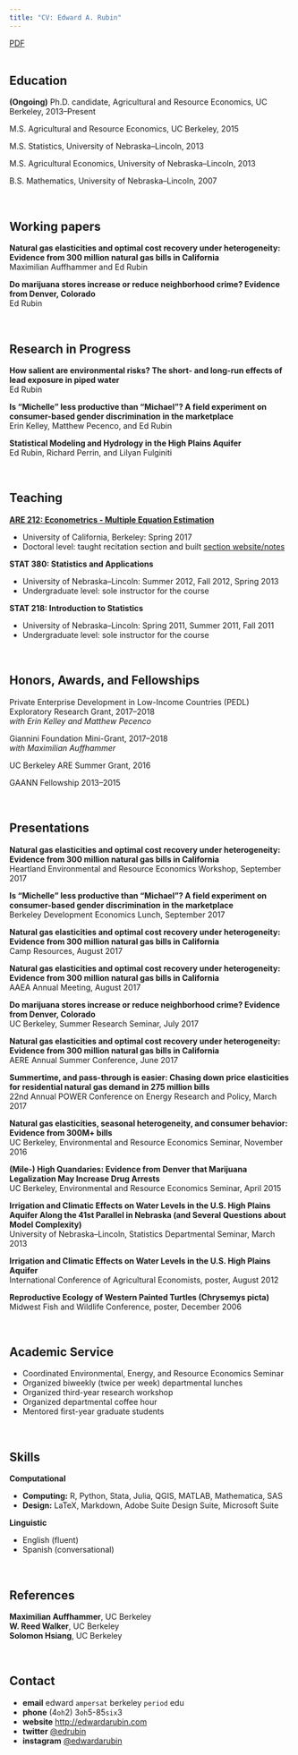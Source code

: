 ```yaml
---
title: "CV: Edward A. Rubin"
---
```


[PDF](cv.pdf)
<br><br>

## Education

__(Ongoing)__ Ph.D. candidate, Agricultural and Resource Economics, UC Berkeley, 2013–Present

M.S. Agricultural and Resource Economics, UC Berkeley, 2015

M.S. Statistics, University of Nebraska–Lincoln, 2013

M.S. Agricultural Economics, University of Nebraska–Lincoln, 2013

B.S. Mathematics, University of Nebraska–Lincoln, 2007

<br>

## Working papers

__Natural gas elasticities and optimal cost recovery under heterogeneity: Evidence from 300 million natural gas bills in California__
<br> Maximilian Auffhammer and Ed Rubin

__Do marijuana stores increase or reduce neighborhood crime? Evidence from Denver, Colorado__
<br> Ed Rubin

<br>

## Research in Progress

__How salient are environmental risks? The short- and long-run effects of lead exposure in piped water__
<br> Ed Rubin

__Is "Michelle" less productive than "Michael"? A field experiment on consumer-based gender discrimination in the marketplace__
<br> Erin Kelley, Matthew Pecenco, and Ed Rubin

__Statistical Modeling and Hydrology in the High Plains Aquifer__
<br> Ed Rubin, Richard Perrin, and Lilyan Fulginiti

<br>

## Teaching

__[ARE 212: Econometrics - Multiple Equation Estimation](https://edrub.in/ARE212)__

- University of California, Berkeley: Spring 2017
- Doctoral level: taught recitation section and built [section website/notes](http://edrub.in/ARE212/)

__STAT 380: Statistics and Applications__

- University of Nebraska–Lincoln: Summer 2012, Fall 2012, Spring 2013
- Undergraduate level: sole instructor for the course

__STAT 218: Introduction to Statistics__

- University of Nebraska–Lincoln: Spring 2011, Summer 2011, Fall 2011
- Undergraduate level: sole instructor for the course

<br>

## Honors, Awards, and Fellowships

Private Enterprise Development in Low-Income Countries (PEDL) Exploratory Research Grant, 2017–2018
<br> _with Erin Kelley and Matthew Pecenco_

Giannini Foundation Mini-Grant, 2017–2018
<br> _with Maximilian Auffhammer_

UC Berkeley ARE Summer Grant, 2016

GAANN Fellowship 2013–2015

<br>

## Presentations

__Natural gas elasticities and optimal cost recovery under heterogeneity: Evidence from 300 million natural gas bills in California__
<br> Heartland Environmental and Resource Economics Workshop, September 2017

__Is "Michelle" less productive than "Michael"? A field experiment on consumer-based gender discrimination in the marketplace__
<br> Berkeley Development Economics Lunch, September 2017

__Natural gas elasticities and optimal cost recovery under heterogeneity: Evidence from 300 million natural gas bills in California__
<br> Camp Resources, August 2017

__Natural gas elasticities and optimal cost recovery under heterogeneity: Evidence from 300 million natural gas bills in California__
<br> AAEA Annual Meeting, August 2017

__Do marijuana stores increase or reduce neighborhood crime? Evidence from Denver, Colorado__
<br> UC Berkeley, Summer Research Seminar, July 2017

__Natural gas elasticities and optimal cost recovery under heterogeneity: Evidence from 300 million natural gas bills in California__
<br> AERE Annual Summer Conference, June 2017

__Summertime, and pass-through is easier: Chasing down price elasticities for residential natural gas demand in 275 million bills__
<br> 22nd Annual POWER Conference on Energy Research and Policy, March 2017

__Natural gas elasticities, seasonal heterogeneity, and consumer behavior: Evidence from 300M+ bills__
<br> UC Berkeley, Environmental and Resource Economics Seminar, November 2016

__(Mile-) High Quandaries: Evidence from Denver that Marijuana Legalization May Increase Drug Arrests__
<br> UC Berkeley, Environmental and Resource Economics Seminar, April 2015

__Irrigation and Climatic Effects on Water Levels in the U.S. High Plains Aquifer Along the 41st Parallel in Nebraska (and Several Questions about Model Complexity)__
<br> University of Nebraska–Lincoln, Statistics Departmental Seminar, March 2013

__Irrigation and Climatic Effects on Water Levels in the U.S. High Plains Aquifer__
<br> International Conference of Agricultural Economists, poster, August 2012

__Reproductive Ecology of Western Painted Turtles (Chrysemys picta)__
<br> Midwest Fish and Wildlife Conference, poster, December 2006

<br>

## Academic Service

- Coordinated Environmental, Energy, and Resource Economics Seminar
- Organized biweekly (twice per week) departmental lunches
- Organized third-year research workshop
- Organized departmental coffee hour
- Mentored first-year graduate students

<br>

## Skills

__Computational__

- __Computing:__ R, Python, Stata, Julia, QGIS, MATLAB, Mathematica, SAS
- __Design:__ LaTeX, Markdown, Adobe Suite Design Suite, Microsoft Suite

__Linguistic__

- English (fluent)
- Spanish (conversational)

<br>

## References

__Maximilian Auffhammer__, UC Berkeley
<br> __W. Reed Walker__, UC Berkeley
<br> __Solomon Hsiang__, UC Berkeley

<br>

## Contact

- __email__ edward `ampersat` berkeley `period` edu
- __phone__ (4`oh`2) 3`oh`5-85`six`3
- __website__ [http://edwardarubin.com](https://edrub.in)
- __twitter__ [\@edrubin](https://twitter.com/edrubin)
- __instagram__ [\@edwardarubin](https://instagram.com/edwardarubin/)
